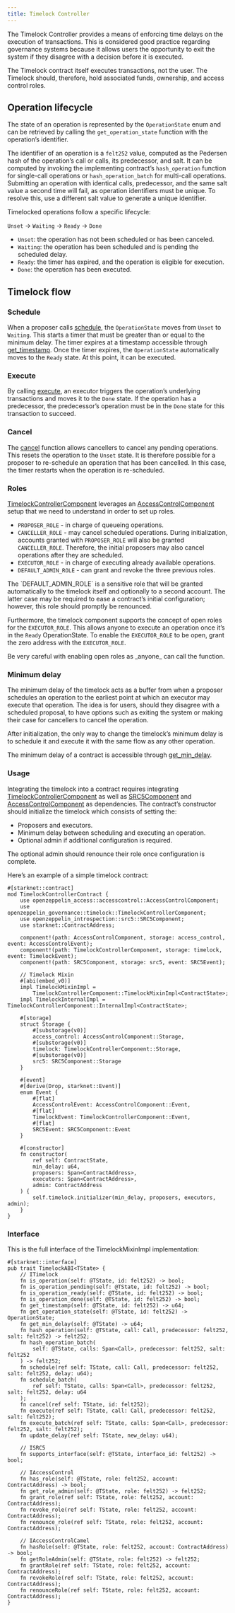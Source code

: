 ```yaml
---
title: Timelock Controller
---
```


The Timelock Controller provides a means of enforcing time delays on the execution of transactions. This is considered good practice regarding governance systems because it allows users the opportunity to exit the system if they disagree with a decision before it is executed.

<Callout>
The Timelock contract itself executes transactions, not the user. The Timelock should, therefore, hold associated funds, ownership, and access control roles.
</Callout>

## Operation lifecycle

The state of an operation is represented by the `OperationState` enum and can be retrieved
by calling the `get_operation_state` function with the operation’s identifier.

The identifier of an operation is a `felt252` value, computed as the Pedersen hash of the
operation’s call or calls, its predecessor, and salt. It can be computed by invoking the
implementing contract’s `hash_operation` function for single-call operations or
`hash_operation_batch` for multi-call operations. Submitting an operation with identical calls,
predecessor, and the same salt value a second time will fail, as operation identifiers must be
unique. To resolve this, use a different salt value to generate a unique identifier.

Timelocked operations follow a specific lifecycle:

`Unset` → `Waiting` → `Ready` → `Done`

* `Unset`: the operation has not been scheduled or has been canceled.
* `Waiting`: the operation has been scheduled and is pending the scheduled delay.
* `Ready`: the timer has expired, and the operation is eligible for execution.
* `Done`: the operation has been executed.

## Timelock flow

### Schedule

When a proposer calls [schedule](./api/governance#ITimelock-schedule), the `OperationState` moves from `Unset` to `Waiting`.
This starts a timer that must be greater than or equal to the minimum delay.
The timer expires at a timestamp accessible through [get_timestamp](./api/governance#ITimelock-get_timestamp).
Once the timer expires, the `OperationState` automatically moves to the `Ready` state.
At this point, it can be executed.

### Execute

By calling [execute](./api/governance#ITimelock-execute), an executor triggers the operation’s underlying transactions and moves it to the `Done` state. If the operation has a predecessor, the predecessor’s operation must be in the `Done` state for this transaction to succeed.

### Cancel

The [cancel](./api/governance#ITimelock-cancel) function allows cancellers to cancel any pending operations.
This resets the operation to the `Unset` state.
It is therefore possible for a proposer to re-schedule an operation that has been cancelled.
In this case, the timer restarts when the operation is re-scheduled.

### Roles

[TimelockControllerComponent](./api/governance#TimelockControllerComponent) leverages an [AccessControlComponent](./api/access#AccessControlComponent) setup that we need to understand in order to set up roles.

* `PROPOSER_ROLE` - in charge of queueing operations.
* `CANCELLER_ROLE` - may cancel scheduled operations.
During initialization, accounts granted with `PROPOSER_ROLE` will also be granted `CANCELLER_ROLE`.
Therefore, the initial proposers may also cancel operations after they are scheduled.
* `EXECUTOR_ROLE` - in charge of executing already available operations.
* `DEFAULT_ADMIN_ROLE` - can grant and revoke the three previous roles.

<Callout type='warn'>
The `DEFAULT_ADMIN_ROLE` is a sensitive role that will be granted automatically to the timelock itself and optionally to a second account.
The latter case may be required to ease a contract’s initial configuration; however, this role should promptly be renounced.
</Callout>

Furthermore, the timelock component supports the concept of open roles for the `EXECUTOR_ROLE`.
This allows anyone to execute an operation once it’s in the `Ready` OperationState.
To enable the `EXECUTOR_ROLE` to be open, grant the zero address with the `EXECUTOR_ROLE`.

<Callout type='warn'>
Be very careful with enabling open roles as _anyone_ can call the function.
</Callout>

### Minimum delay

The minimum delay of the timelock acts as a buffer from when a proposer schedules an operation to the earliest point at which an executor may execute that operation.
The idea is for users, should they disagree with a scheduled proposal, to have options such as exiting the system or making their case for cancellers to cancel the operation.

After initialization, the only way to change the timelock’s minimum delay is to schedule it and execute it with the same flow as any other operation.

The minimum delay of a contract is accessible through [get_min_delay](./api/governance#ITimelock-get_min_delay).

### Usage

Integrating the timelock into a contract requires integrating [TimelockControllerComponent](./api/governance#TimelockControllerComponent) as well as [SRC5Component](./api/introspection#SRC5Component) and [AccessControlComponent](./api/access#AccessControlComponent) as dependencies.
The contract’s constructor should initialize the timelock which consists of setting the:

* Proposers and executors.
* Minimum delay between scheduling and executing an operation.
* Optional admin if additional configuration is required.

<Callout>
The optional admin should renounce their role once configuration is complete.
</Callout>

Here’s an example of a simple timelock contract:

```cairo
#[starknet::contract]
mod TimelockControllerContract {
    use openzeppelin_access::accesscontrol::AccessControlComponent;
    use openzeppelin_governance::timelock::TimelockControllerComponent;
    use openzeppelin_introspection::src5::SRC5Component;
    use starknet::ContractAddress;

    component!(path: AccessControlComponent, storage: access_control, event: AccessControlEvent);
    component!(path: TimelockControllerComponent, storage: timelock, event: TimelockEvent);
    component!(path: SRC5Component, storage: src5, event: SRC5Event);

    // Timelock Mixin
    #[abi(embed_v0)]
    impl TimelockMixinImpl =
        TimelockControllerComponent::TimelockMixinImpl<ContractState>;
    impl TimelockInternalImpl = TimelockControllerComponent::InternalImpl<ContractState>;

    #[storage]
    struct Storage {
        #[substorage(v0)]
        access_control: AccessControlComponent::Storage,
        #[substorage(v0)]
        timelock: TimelockControllerComponent::Storage,
        #[substorage(v0)]
        src5: SRC5Component::Storage
    }

    #[event]
    #[derive(Drop, starknet::Event)]
    enum Event {
        #[flat]
        AccessControlEvent: AccessControlComponent::Event,
        #[flat]
        TimelockEvent: TimelockControllerComponent::Event,
        #[flat]
        SRC5Event: SRC5Component::Event
    }

    #[constructor]
    fn constructor(
        ref self: ContractState,
        min_delay: u64,
        proposers: Span<ContractAddress>,
        executors: Span<ContractAddress>,
        admin: ContractAddress
    ) {
        self.timelock.initializer(min_delay, proposers, executors, admin);
    }
}
```

### Interface

This is the full interface of the TimelockMixinImpl implementation:

```cairo
#[starknet::interface]
pub trait TimelockABI<TState> {
    // ITimelock
    fn is_operation(self: @TState, id: felt252) -> bool;
    fn is_operation_pending(self: @TState, id: felt252) -> bool;
    fn is_operation_ready(self: @TState, id: felt252) -> bool;
    fn is_operation_done(self: @TState, id: felt252) -> bool;
    fn get_timestamp(self: @TState, id: felt252) -> u64;
    fn get_operation_state(self: @TState, id: felt252) -> OperationState;
    fn get_min_delay(self: @TState) -> u64;
    fn hash_operation(self: @TState, call: Call, predecessor: felt252, salt: felt252) -> felt252;
    fn hash_operation_batch(
        self: @TState, calls: Span<Call>, predecessor: felt252, salt: felt252
    ) -> felt252;
    fn schedule(ref self: TState, call: Call, predecessor: felt252, salt: felt252, delay: u64);
    fn schedule_batch(
        ref self: TState, calls: Span<Call>, predecessor: felt252, salt: felt252, delay: u64
    );
    fn cancel(ref self: TState, id: felt252);
    fn execute(ref self: TState, call: Call, predecessor: felt252, salt: felt252);
    fn execute_batch(ref self: TState, calls: Span<Call>, predecessor: felt252, salt: felt252);
    fn update_delay(ref self: TState, new_delay: u64);

    // ISRC5
    fn supports_interface(self: @TState, interface_id: felt252) -> bool;

    // IAccessControl
    fn has_role(self: @TState, role: felt252, account: ContractAddress) -> bool;
    fn get_role_admin(self: @TState, role: felt252) -> felt252;
    fn grant_role(ref self: TState, role: felt252, account: ContractAddress);
    fn revoke_role(ref self: TState, role: felt252, account: ContractAddress);
    fn renounce_role(ref self: TState, role: felt252, account: ContractAddress);

    // IAccessControlCamel
    fn hasRole(self: @TState, role: felt252, account: ContractAddress) -> bool;
    fn getRoleAdmin(self: @TState, role: felt252) -> felt252;
    fn grantRole(ref self: TState, role: felt252, account: ContractAddress);
    fn revokeRole(ref self: TState, role: felt252, account: ContractAddress);
    fn renounceRole(ref self: TState, role: felt252, account: ContractAddress);
}
```
